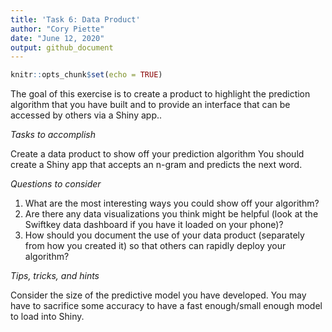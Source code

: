 ---
title: 'Task 6: Data Product'
author: "Cory Piette" 
date: "June 12, 2020"
output: github_document
---

```{r setup, include=FALSE}
knitr::opts_chunk$set(echo = TRUE)
```

The goal of this exercise is to create a product to highlight the prediction algorithm that you have built and to provide an interface that can be accessed by others via a Shiny app..

_Tasks to accomplish_

Create a data product to show off your prediction algorithm You should create a Shiny app that accepts an n-gram and predicts the next word.  

_Questions to consider_

1. What are the most interesting ways you could show off your algorithm?
2. Are there any data visualizations you think might be helpful (look at the Swiftkey data dashboard if you have it loaded on your phone)?
3. How should you document the use of your data product (separately from how you created it) so that others can rapidly deploy your algorithm?

_Tips, tricks, and hints_

Consider the size of the predictive model you have developed. You may have to sacrifice some accuracy to have a fast enough/small enough model to load into Shiny.